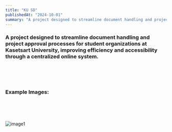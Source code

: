 ```yaml
---
title: "KU SD"
publishedAt: "2024-10-01"
summary: "A project designed to streamline document handling and project approval processes for student organizations at Kasetsart University, improving efficiency and accessibility through a centralized online system."
---
```



### A project designed to streamline document handling and project approval processes for student organizations at Kasetsart University, improving efficiency and accessibility through a centralized online system.

<br /> <br /> <br /> 

### Example Images:

<br /> <br /> <br /> 

![image1](/projects/kusd/1.png)
